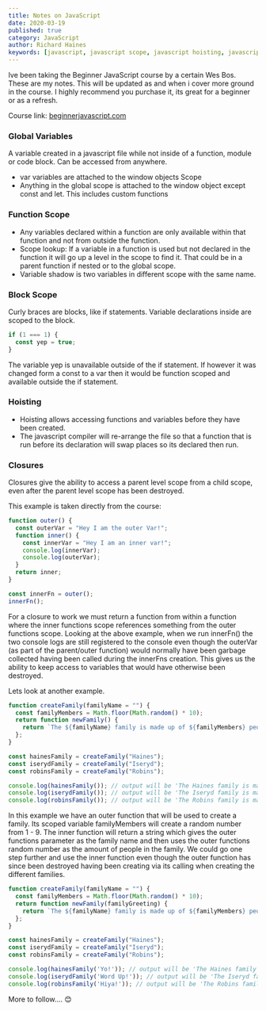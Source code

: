 ```yaml
---
title: Notes on JavaScript
date: 2020-03-19
published: true
category: JavaScript
author: Richard Haines
keywords: [javascript, javascript scope, javascript hoisting, javascript closures]
---
```



<AccentBox>
  Ive been taking the Beginner JavaScript course by a certain Wes Bos. These are
  my notes. This will be updated as and when i cover more ground in the course.
  I highly recommend you purchase it, its great for a beginner or as a refresh.
</AccentBox>

Course link: [beginnerjavascript.com](https://beginnerjavascript.com/)

### Global Variables

A variable created in a javascript file while not inside of a function, module or code block. Can be accessed from anywhere.

- var variables are attached to the window objects Scope
- Anything in the global scope is attached to the window object except const and let. This includes custom functions

### Function Scope

- Any variables declared within a function are only available within that function and not from outside the function.
- Scope lookup: If a variable in a function is used but not declared in the function it will go up a level in the scope to find it. That could be in a parent function if nested or to the global scope.
- Variable shadow is two variables in different scope with the same name.

### Block Scope

Curly braces are blocks, like if statements. Variable declarations inside are scoped to the block.

```js
if (1 === 1) {
  const yep = true;
}
```

The variable yep is unavailable outside of the if statement. If however it was changed form a const to a var then it would be function scoped and available outside the if statement.

### Hoisting

- Hoisting allows accessing functions and variables before they have been created.
- The javascript compiler will re-arrange the file so that a function that is run before its declaration will swap places so its declared then run.

### Closures

Closures give the ability to access a parent level scope from a child scope, even after the parent level scope has been destroyed.

This example is taken directly from the course:

```js
function outer() {
  const outerVar = "Hey I am the outer Var!";
  function inner() {
    const innerVar = "Hey I am an inner var!";
    console.log(innerVar);
    console.log(outerVar);
  }
  return inner;
}

const innerFn = outer();
innerFn();
```

For a closure to work we must return a function from within a function where the inner functions scope references something from the outer functions scope. Looking at the above example, when we run innerFn() the two console logs are still registered to the console even though the outerVar (as part of the parent/outer function) would normally have been garbage collected having been called during the innerFns creation. This gives us the ability to keep access to variables that would have otherwise been destroyed. 

Lets look at another example.

```js
function createFamily(familyName = "") {
  const familyMembers = Math.floor(Math.random() * 10);
  return function newFamily() {
    return `The ${familyName} family is made up of ${familyMembers} people`;
  };
}

const hainesFamily = createFamily("Haines");
const iserydFamily = createFamily("Iseryd");
const robinsFamily = createFamily("Robins");

console.log(hainesFamily()); // output will be 'The Haines family is made up of (random number from 1 - 9) people. '
console.log(iserydFamily()); // output will be 'The Iseryd family is made up of (random number from 1 - 9) people. '
console.log(robinsFamily()); // output will be 'The Robins family is made up of (random number from 1 - 9) people. '
```

In this example we have an outer function that will be used to create a family. Its scoped variable familyMembers will create a random number from 1 - 9. The inner function will return a string which gives the outer functions parameter as the family name and then uses the outer functions random number as the amount of people in the family. We could go one step further and use the inner function even though the outer function has since been destroyed having been creating via its calling when creating the different families.

```js
function createFamily(familyName = "") {
  const familyMembers = Math.floor(Math.random() * 10);
  return function newFamily(familyGreeting) {
    return `The ${familyName} family is made up of ${familyMembers} people. We say ${familyGreeting}`;
  };
}

const hainesFamily = createFamily("Haines");
const iserydFamily = createFamily("Iseryd");
const robinsFamily = createFamily("Robins");

console.log(hainesFamily('Yo!')); // output will be 'The Haines family is made up of (random number from 1 - 9) people. We say Yo! '
console.log(iserydFamily('Word Up!')); // output will be 'The Iseryd family is made up of (random number from 1 - 9) people. We say Word Up! '
console.log(robinsFamily('Hiya!')); // output will be 'The Robins family is made up of (random number from 1 - 9) people. We say Hiya! '
```

More to follow.... 😊
